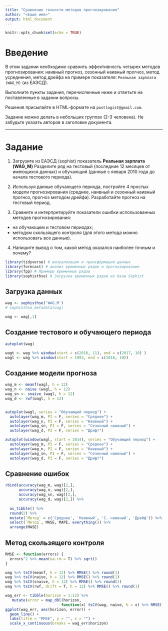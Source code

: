 ```yaml
---
title: "Сравнение точности методов прогнозирования"
author: "<ваше имя>"
output: html_document
---
```


```r
knitr::opts_chunk$set(echo = TRUE)
```

# Введение

В этом задании необходимо сравнить эффективность четырех методов прогнозирования: наивный прогноз, сезонный наивный прогноз, метод усреднения, метод дрейфа на примере показателя: `Реальная зарплата (WAG_M)` (из ЕАЭСД).

Выполните пункты задания, перечисленные ниже и ответьте на поставленные в задании вопросы.

Решения присылайте в HTML-формате на `postlogist@gmail.com`.

Задание можно делать в небольших группах (2-3 человека). Не забудьте указать авторов в заголовке документа.

------


# Задание

1. Загрузите из ЕАЭСД (sophist) показатель **Реальная зарплата (WAG_M)**
Разделите ряд на тестовый (последние 12 месяцев от имеющихся данных) и обучающий (данные с января 2010 года до начала тестового периода). 

2. Используя данные обучающего периода, постройте 4 простых модели прогнозирования (среднее, наивный и сезонный наивный прогноз, прогноз методом дрейфа). Разработайте прогноз на тестовый период.

3. Сравните и интерпретируйте показатели ошибки использованных методов прогнозирования:

 - на обучающем и тестовом периодах;
 - методом скользящего контроля (для этого метода можно использовать все данные).
 
4. Напишите вывод о том, какой метод оказался наиболее точным и почему?




```r
library(tidyverse) # визуализация и трансформация данных
library(forecast) # анализ временных рядов и прогнозирование
library(fpp) # Примеры временных рядов
library(sophisthse) # Загрузка временных рядов из базы Sophist
```


## Загрузка данных

```r
wag <- sophisthse('WAG_M')
# sophisthse_metadata(wag)

wag <- wag[,1]
```

## Создание тестового и обучающего периода

```r
autoplot(wag)

wagt <- wag %>% window(start = c(2016, 11), end = c(2017, 10) )
wagl <- wag %>% window(start = 1993, end = c(2016, 10))

```

## Создание модели прогноза

```r
wag_m <- meanf(wagl, h = 12)
wag_n <- naive (wagl, h = 12)
wag_sn <- snaive (wagl, h = 12)
wag_d <- rwf(wagl, h = 12)


autoplot(wagl, series = "Обучающий период") +
  autolayer(wag_m, PI = F, series = "Среднее") +
  autolayer(wag_n, PI = F, series = "Наивный") +
  autolayer(wag_sn, PI = F, series = "Сезонный наивный") +
  autolayer(wag_d, PI = F, series = "Дрифт") 

autoplot(window(wagl, start = 2014), series = "Обучающий период") +
  autolayer(wag_m, PI = F, series = "Среднее") +
  autolayer(wag_n, PI = F, series = "Наивный") +
  autolayer(wag_sn, PI = F, series = "Сезонный наивный") +
  autolayer(wag_d, PI = F, series = "Дрифт") 
```


## Сравнение ошибок

```r
rbind(accuracy(wag_m, wag)[2,], 
      accuracy(wag_n, wag)[2,],
      accuracy(wag_sn, wag)[2,],
      accuracy(wag_d, wag)[2,]) %>%
  
  as_tibble() %>%
  round(2) %>%
  mutate(`Метод` = c('Среднее', 'Наивный', 'С. наивный', 'Дрейф')) %>%
  select(`Метод`, MASE, MAPE, everything()) %>%
  arrange(MASE)

```


## Метод скользящего контроля

```r
RMSE <- function(errors) {
  errors^2 %>% mean(na.rm = T) %>% sqrt()
}

```

```r
wag %>% tsCV(meanf, h = 12) %>% RMSE() %>% round(1)
wag %>% tsCV(naive, h = 12) %>% RMSE() %>% round(1)
wag %>% tsCV(snaive, h = 12) %>% RMSE() %>% round(1)
wag %>% tsCV(rwf, drift = T, h = 12) %>% RMSE() %>% round(1)

```


```r
wag_err <- tibble(horizon = 1:12) %>%
   mutate(error = map_dbl(horizon, 
                         function(x) tsCV(wag, naive, h = x) %>% RMSE()))
ggplot(wag_err, aes(horizon, error)) +
  geom_line() +
  labs(title = "RMSE", y = "", x = "") +
  scale_x_continuous(breaks = wag_err$horizon)
```





